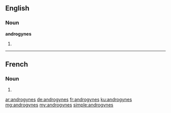 ==English==

===Noun===
'''androgynes'''

# {{plural of|androgyne}}

----

==French==

===Noun===
{{head|fr}} {{m|f}}

# {{plural of|androgyne|lang=fr}}

[[ar:androgynes]]
[[de:androgynes]]
[[fr:androgynes]]
[[ku:androgynes]]
[[mg:androgynes]]
[[my:androgynes]]
[[simple:androgynes]]